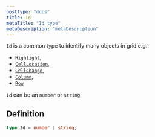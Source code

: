 ```yaml
---
posttype: "docs"
title: Id
metaTitle: "Id type"
metaDescription: "metaDescription"
---
```


`Id` is a common type to identify many objects in grid e.g.: 
- [`Highlight`](/docs/3.0/7-api/0-interfaces/9-highlight/), 
- [`CellLocation`](li/docs/3.0/7-api/0-interfaces/6-cell-location/nk),  
- [`CellChange`](/docs/3.0/7-api/1-types/2-cell-change/),  
- [`Column`](/docs/3.0/7-api/0-interfaces/3-column/), 
- [`Row`](/docs/3.0/7-api/0-interfaces/2-row/)

`Id` can be an `number` or `string`.

## Definition

```ts
type Id = number | string;
```